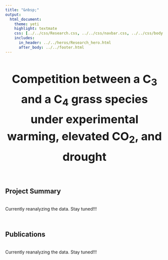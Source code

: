 ```yaml
---
title: "&nbsp;"
output:
  html_document:
    theme: yeti
    highlight: textmate
    css: [../../css/Research.css, ../../css/navbar.css, ../../css/body.css]
    includes:
      in_header: ../../heros/Research_hero.html
      after_body: ../../footer.html
---
```


<style>
h1 {text-align: center !important; 
   font-weight: bold !important; 
   font-size: 36px !important;
   line-height: 1.5em;}
   
h2 {font-weight: bold !important;} 
   
.External_link{
  border-radius: 5px;
  border: none;
  text-align: center;
  text-decoration: none;
  display: inline-block;
  width: 60px;
}
</style>

# Competition between a C~3~ and a C~4~ grass species under experimental warming, elevated CO~2~, and drought 

<br>

## Project Summary
<div style="height: 0.25em;"></div>

Currently reanalyzing the data. Stay tuned!!!

<br>

## Publications
<div style="height: 0.25em;"></div>

Currently reanalyzing the data. Stay tuned!!!


